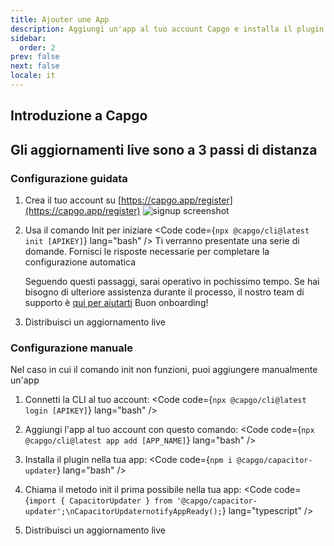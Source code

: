 ```yaml
---
title: Ajouter une App
description: Aggiungi un'app al tuo account Capgo e installa il plugin nella tua app
sidebar:
  order: 2
prev: false
next: false
locale: it
---
```



## Introduzione a Capgo
<YouTube id="NzXXKoyhTIo" title="Capgo in 15 min" />

## Gli aggiornamenti live sono a 3 passi di distanza


### Configurazione guidata

<Steps>

1. Crea il tuo account su [https://capgo.app/register](https://capgo.app/register)
![signup screenshot](/signup.webp "signup screenshot")

2. Usa il comando Init per iniziare <Code code={`npx @capgo/cli@latest init [APIKEY]`} lang="bash" /> Ti verranno presentate una serie di domande. Fornisci le risposte necessarie per completare la configurazione automatica<Aside type="tip">Seguendo questi passaggi, sarai operativo in pochissimo tempo. Se hai bisogno di ulteriore assistenza durante il processo, il nostro team di supporto è [qui per aiutarti](mailto:support@capgo.app) Buon onboarding!</Aside>

3. Distribuisci un aggiornamento live <LinkCard href="/docs/getting-started/deploy/" title="Deploy a live update" description="Impara come distribuire un aggiornamento live alla tua app" />

</Steps>

### Configurazione manuale

Nel caso in cui il comando init non funzioni, puoi aggiungere manualmente un'app

<Steps>

1. Connetti la CLI al tuo account: <Code code={`npx @capgo/cli@latest login [APIKEY]`} lang="bash" />

2. Aggiungi l'app al tuo account con questo comando: <Code code={`npx @capgo/cli@latest app add [APP_NAME]`} lang="bash" />

3. Installa il plugin nella tua app: <Code code={`npm i @capgo/capacitor-updater`} lang="bash" />

4. Chiama il metodo init il prima possibile nella tua app: <Code code={`import { CapacitorUpdater } from '@capgo/capacitor-updater';\nCapacitorUpdaternotifyAppReady();`} lang="typescript" />

5. Distribuisci un aggiornamento live <LinkCard href="/docs/getting-started/deploy/" title="Deploy a live update" description="Impara come distribuire un aggiornamento live alla tua app" />

</Steps>
